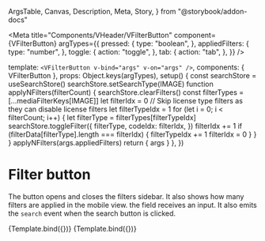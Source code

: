   ArgsTable,
  Canvas,
  Description,
  Meta,
  Story,
} from "@storybook/addon-docs"

<Meta
  title="Components/VHeader/VFilterButton"
  component={VFilterButton}
  argTypes={{
    pressed: {
      type: "boolean",
    },
    appliedFilters: {
      type: "number",
    },
    toggle: {
      action: "toggle",
    },
    tab: {
      action: "tab",
    },
  }}
/>

  template: `<VFilterButton v-bind="args" v-on="args" />`,
  components: { VFilterButton },
  props: Object.keys(argTypes),
  setup() {
    const searchStore = useSearchStore()
    searchStore.setSearchType(IMAGE)
    function applyNFilters(filterCount) {
      searchStore.clearFilters()
      const filterTypes = [...mediaFilterKeys[IMAGE]]
      let filterIdx = 0
      // Skip license type filters as they can disable license filters
      let filterTypeIdx = 1
      for (let i = 0; i < filterCount; i++) {
        let filterType = filterTypes[filterTypeIdx]
        searchStore.toggleFilter({
          filterType,
          codeIdx: filterIdx,
        })
        filterIdx += 1
        if (filterData[filterType].length === filterIdx) {
          filterTypeIdx += 1
          filterIdx = 0
        }
      }
    }
    applyNFilters(args.appliedFilters)
    return { args }
  },
})

# Filter button

<Description of={VFilterButton} />

<ArgsTable of={VFilterButton} />

The button opens and closes the filters sidebar. It also shows how many filters
are applied in the mobile view. the field receives an input. It also emits the
`search` event when the search button is clicked.

<Canvas>
  <Story
    name="Default"
    parameters={{
      viewport: {
        defaultViewport: "lg",
      },
    }}
  >
    {Template.bind({})}
  </Story>
</Canvas>

<Canvas>
  <Story
    name="With text label"
    parameters={{
      viewport: {
        defaultViewport: "xl",
      },
    }}
  >
    {Template.bind({})}
  </Story>
</Canvas>

